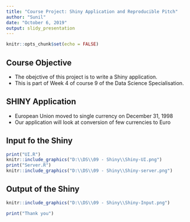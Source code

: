 ---
title: "Course Project: Shiny Application and Reproducible Pitch"
author: "Sunil"
date: "October 6, 2019"
output: slidy_presentation
---

```{r setup, include=FALSE}
knitr::opts_chunk$set(echo = FALSE)
```

## Course Objective
- The  obejctive of this project is to write a Shiny application.
- This is part of Week 4 of course 9 of the Data Science Specialisation.

## SHINY Application

- European Union moved to single currency on December 31, 1998
- Our application will look at conversion of few currencies to Euro

## Input fo the Shiny

```{r }
print("UI.R")
knitr::include_graphics("D:\\DS\\09 - Shiny\\Shiny-UI.png")
print("Server.R")
knitr::include_graphics("D:\\DS\\09 - Shiny\\Shiny-server.png")
```


## Output of the Shiny

```{r }
knitr::include_graphics("D:\\DS\\09 - Shiny\\Shiny-Input.png")

print("Thank you")

```
